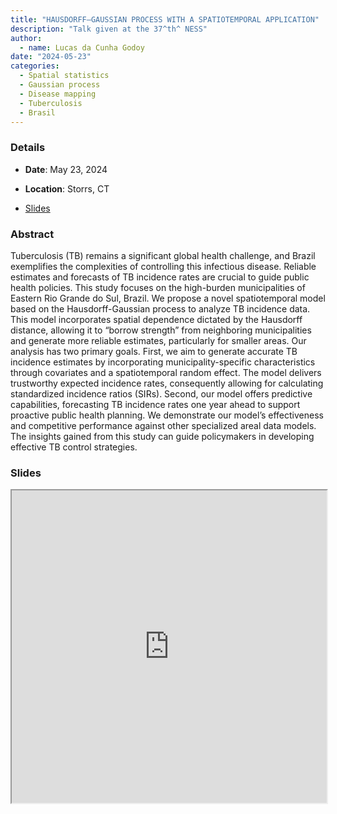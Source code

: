 ```yaml
---
title: "HAUSDORFF–GAUSSIAN PROCESS WITH A SPATIOTEMPORAL APPLICATION"
description: "Talk given at the 37^th^ NESS"
author: 
  - name: Lucas da Cunha Godoy
date: "2024-05-23"
categories:
  - Spatial statistics
  - Gaussian process
  - Disease mapping
  - Tuberculosis
  - Brasil
---
```


### Details

* **Date**: May 23, 2024

* **Location**: Storrs, CT

* [Slides](https://lcgodoy.me/slides/2024-ness/)

### Abstract

Tuberculosis (TB) remains a significant global health challenge, and Brazil
exemplifies the complexities of controlling this infectious disease. Reliable
estimates and forecasts of TB incidence rates are crucial to guide public health
policies. This study focuses on the high-burden municipalities of Eastern Rio
Grande do Sul, Brazil. We propose a novel spatiotemporal model based on the
Hausdorff-Gaussian process to analyze TB incidence data. This model incorporates
spatial dependence dictated by the Hausdorff distance, allowing it to "borrow
strength" from neighboring municipalities and generate more reliable estimates,
particularly for smaller areas. Our analysis has two primary goals. First, we
aim to generate accurate TB incidence estimates by incorporating
municipality-specific characteristics through covariates and a spatiotemporal
random effect. The model delivers trustworthy expected incidence rates,
consequently allowing for calculating standardized incidence ratios
(SIRs). Second, our model offers predictive capabilities, forecasting TB
incidence rates one year ahead to support proactive public health planning. We
demonstrate our model's effectiveness and competitive performance against other
specialized areal data models. The insights gained from this study can guide
policymakers in developing effective TB control strategies.


### Slides

```{=html}
<iframe width="100%" height="500" src="https://lcgodoy.me/slides/2024-ness" title="Slides"></iframe>
```
